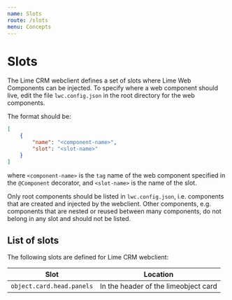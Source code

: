 ```yaml
---
name: Slots
route: /slots
menu: Concepts
---
```


# Slots

The Lime CRM webclient defines a set of slots where Lime Web Components can be injected. To specify where a web
component should live, edit the file `lwc.config.json` in the root directory for the web components.

The format should be:

```json
[
    {
        "name": "<component-name>",
        "slot": "<slot-name>"
    }
]
```

where `<component-name>` is the `tag` name of the web component specified in the `@Component` decorator, and
`<slot-name>` is the name of the slot.

Only root components should be listed in `lwc.config.json`, i.e. components that are created and injected by the
webclient. Other components, e.g. components that are nested or reused between many components, do not belong in any
slot and should not be listed.

## List of slots

The following slots are defined for Lime CRM webclient:

| Slot                          | Location                                  |
| ----------------------------- | ----------------------------------------- |
| `object.card.head.panels`     | In the header of the limeobject card      |
